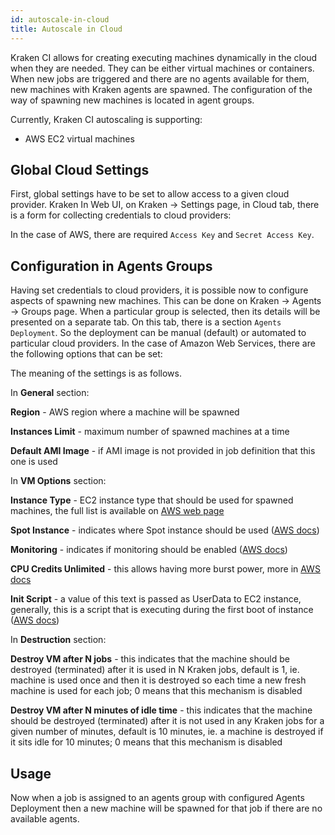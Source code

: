 ```yaml
---
id: autoscale-in-cloud
title: Autoscale in Cloud
---
```



Kraken CI allows for creating executing machines dynamically in the
cloud when they are needed. They can be either virtual machines or
containers. When new jobs are triggered and there are no agents
available for them, new machines with Kraken agents are
spawned. The configuration of the way of spawning new machines is
located in agent groups.

Currently, Kraken CI autoscaling is supporting:

- AWS EC2 virtual machines


## Global Cloud Settings

First, global settings have to be set to allow access to a given cloud
provider. Kraken In Web UI, on Kraken -> Settings page, in Cloud tab,
there is a form for collecting credentials to cloud providers:

<Screen img="screen-settings-cloud.png" />

In the case of AWS, there are required `Access Key` and `Secret Access Key`.


## Configuration in Agents Groups

Having set credentials to cloud providers, it is possible now to
configure aspects of spawning new machines. This can be done on Kraken
-> Agents -> Groups page.  When a particular group is selected, then
its details will be presented on a separate tab. On this tab, there is
a section `Agents Deployment`. So the deployment can be manual
(default) or automated to particular cloud providers.  In the case of
Amazon Web Services, there are the following options that can be set:

<Screen img="screen-agents-groups-cloud-aws.png" />

The meaning of the settings is as follows.

In **General** section:

**Region** - AWS region where a machine will be spawned

**Instances Limit** - maximum number of spawned machines at a time

**Default AMI Image** - if AMI image is not provided in job definition
  that this one is used

In **VM Options** section:

**Instance Type** - EC2 instance type that should be used for spawned
  machines, the full list is available on [AWS web
  page](https://aws.amazon.com/ec2/instance-types/)

**Spot Instance** - indicates where Spot instance should be used ([AWS
  docs](https://aws.amazon.com/ec2/spot/))

**Monitoring** - indicates if monitoring should be enabled ([AWS
  docs](https://docs.aws.amazon.com/AWSEC2/latest/UserGuide/using-cloudwatch-new.html))

**CPU Credits Unlimited** - this allows having more burst power, more
  in [AWS
  docs](https://docs.aws.amazon.com/AWSEC2/latest/UserGuide/burstable-performance-instances-unlimited-mode.html)

**Init Script** - a value of this text is passed as UserData to EC2
  instance, generally, this is a script that is executing during the
  first boot of instance ([AWS docs](https://docs.aws.amazon.com/AWSEC2/latest/UserGuide/user-data.html))

In **Destruction** section:

**Destroy VM after N jobs** - this indicates that the machine should
  be destroyed (terminated) after it is used in N Kraken jobs, default
  is 1, ie. machine is used once and then it is destroyed so each time
  a new fresh machine is used for each job; 0 means that this
  mechanism is disabled

**Destroy VM after N minutes of idle time** - this indicates that the
  machine should be destroyed (terminated) after it is not used in any
  Kraken jobs for a given number of minutes, default is 10 minutes,
  ie. a machine is destroyed if it sits idle for 10 minutes; 0 means
  that this mechanism is disabled

## Usage

Now when a job is assigned to an agents group with configured Agents
Deployment then a new machine will be spawned for that job if there
are no available agents.